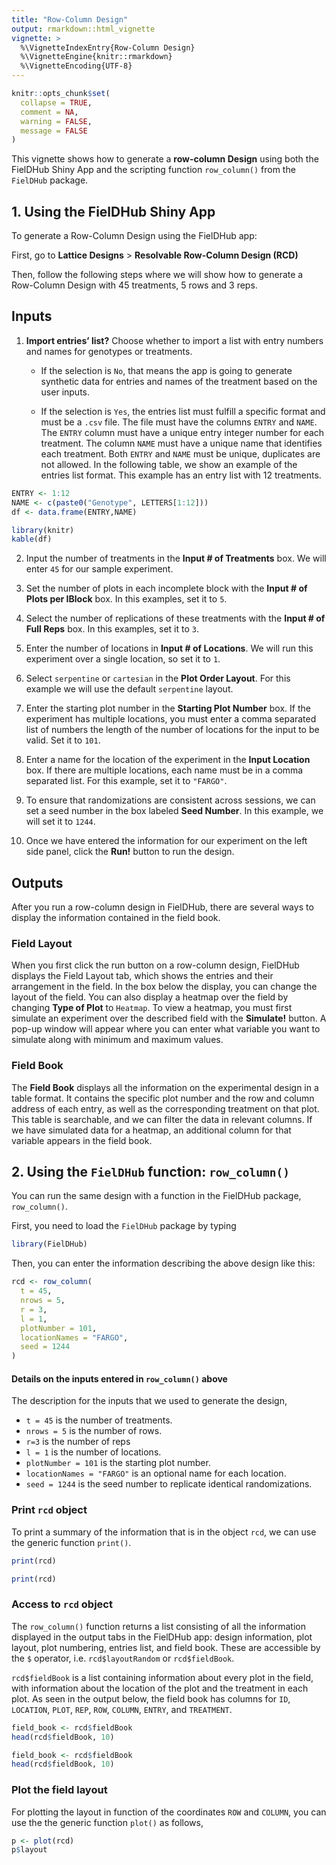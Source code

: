 ```yaml
---
title: "Row-Column Design"
output: rmarkdown::html_vignette
vignette: >
  %\VignetteIndexEntry{Row-Column Design}
  %\VignetteEngine{knitr::rmarkdown}
  %\VignetteEncoding{UTF-8}
---
```


```r
knitr::opts_chunk$set(
  collapse = TRUE,
  comment = NA,
  warning = FALSE, 
  message = FALSE
)
```

This vignette shows how to generate a **row-column Design** using both the FielDHub Shiny App and the scripting function `row_column()` from the `FielDHub` package.

## 1. Using the FielDHub Shiny App

To generate a Row-Column Design using the FielDHub app:

First, go to **Lattice Designs** > **Resolvable Row-Column Design (RCD)**

Then, follow the following steps where we will show how to generate a Row-Column Design with 45 treatments, 5 rows and 3 reps.

## Inputs

1. **Import entries' list?** Choose whether to import a list with entry numbers and names for genotypes or treatments.
    * If the selection is `No`, that means the app is going to generate synthetic data for entries and names of the treatment based on the user inputs.

    * If the selection is `Yes`, the entries list must fulfill a specific format and must be a `.csv` file. The file must have the columns `ENTRY` and `NAME`. The `ENTRY` column must have a unique entry integer number for each treatment. The column `NAME` must have a unique name that identifies each treatment. Both `ENTRY` and `NAME` must be unique, duplicates are not allowed. In the following table, we show an example of the entries list format. This example has an entry list with 12 treatments. 
    

```r
ENTRY <- 1:12
NAME <- c(paste0("Genotype", LETTERS[1:12]))
df <- data.frame(ENTRY,NAME)
```

```r
library(knitr)
kable(df)
```

2. Input the number of treatments in the **Input # of Treatments** box. We will enter `45` for our sample experiment. 
3. Set the number of plots in each incomplete block with the **Input # of Plots per IBlock** box. In this examples, set it to `5`.

4. Select the number of replications of these treatments with the **Input # of Full Reps** box. In this examples, set it to `3`.

5. Enter the number of locations in **Input # of Locations**. We will run this experiment over a single location, so set it to `1`.

6. Select `serpentine` or `cartesian` in the **Plot Order Layout**. For this example we will use the default `serpentine` layout.

7. Enter the starting plot number in the **Starting Plot Number** box. If the experiment has multiple locations, you must enter a comma separated list of numbers the length of the number of locations for the input to be valid. Set it to `101`.

8. Enter a name for the location of the experiment in the **Input Location** box. If there are multiple locations, each name must be in a comma separated list. For this example, set it to `"FARGO"`.

9. To ensure that randomizations are consistent across sessions, we can set a seed number in the box labeled **Seed Number**. In this example, we will set it to `1244`. 

10. Once we have entered the information for our experiment on the left side panel, click the **Run!** button to run the design. 

## Outputs

After you run a row-column design in FielDHub, there are several ways to display the information contained in the field book. 

### Field Layout

When you first click the run button on a row-column design, FielDHub displays the Field Layout tab, which shows the entries and their arrangement in the field. In the box below the display, you can change the layout of the field. 
You can also display a heatmap over the field by changing **Type of Plot** to `Heatmap`. To view a heatmap, you must first simulate an experiment over the described field with the **Simulate!** button. A pop-up window will appear where you can enter what variable you want to simulate along with minimum and maximum values. 

### Field Book

The **Field Book** displays all the information on the experimental design in a table format. It contains the specific plot number and the row and column address of each entry, as well as the corresponding treatment on that plot. This table is searchable, and we can filter the data in relevant columns. If we have simulated data for a heatmap, an additional column for that variable appears in the field book. 

## 2. Using the `FielDHub` function: `row_column()`

You can run the same design with a function in the FielDHub package, `row_column()`.

First, you need to load the `FielDHub` package by typing

```r
library(FielDHub)
```

Then, you can enter the information describing the above design like this:


```r
rcd <- row_column(
  t = 45,
  nrows = 5,
  r = 3,
  l = 1, 
  plotNumber = 101, 
  locationNames = "FARGO",
  seed = 1244
)
```

#### Details on the inputs entered in `row_column()` above

The description for the inputs that we used to generate the design,

*   `t = 45` is the number of treatments.
*   `nrows = 5` is the number of rows.
*   `r=3` is the number of reps
*   `l = 1` is the number of locations.
*   `plotNumber = 101` is the starting plot number.
*   `locationNames = "FARGO"` is an optional name for each location.
*   `seed = 1244` is the seed number to replicate identical randomizations.

### Print `rcd` object

To print a summary of the information that is in the object `rcd`, we can use the generic function `print()`. 

```r
print(rcd)
```

```r
print(rcd)
```

### Access to `rcd` object

The `row_column()` function returns a list consisting of all the information displayed in the output tabs in the FielDHub app: design information, plot layout, plot numbering, entries list, and field book. These are accessible by the `$` operator, i.e. `rcd$layoutRandom` or `rcd$fieldBook`. 

`rcd$fieldBook` is a list containing information about every plot in the field, with information about the location of the plot and the treatment in each plot. As seen in the output below, the field book has columns for `ID`, `LOCATION`, `PLOT`, `REP`, `ROW`, `COLUMN`, `ENTRY`, and `TREATMENT`.


```r
field_book <- rcd$fieldBook
head(rcd$fieldBook, 10)
```

```r
field_book <- rcd$fieldBook
head(rcd$fieldBook, 10)
```

### Plot the field layout

For plotting the layout in function of the coordinates `ROW` and `COLUMN`, you can use the the generic function `plot()` as follows,


```r
p <- plot(rcd)
p$layout
```


<br>
<br>
<br>